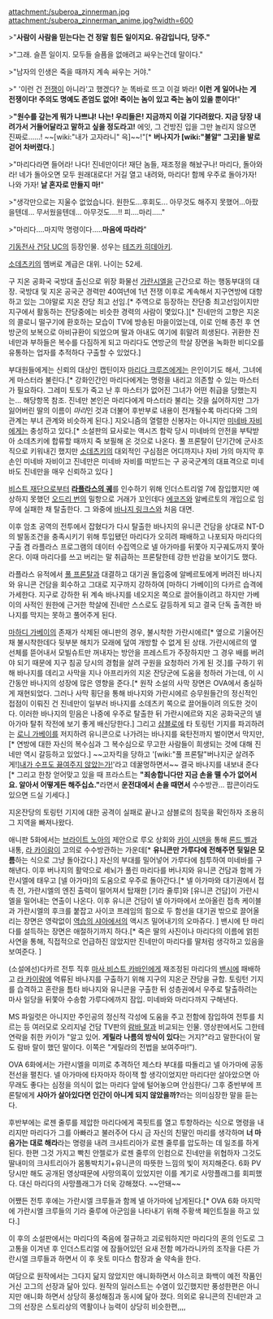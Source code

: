attachment:/suberoa_zinnerman.jpg
attachment:/suberoa_zinnerman_anime.jpg?width=600

>"'''사람이 사람을 믿는다는 건 정말 힘든 일이지요. 유감입니다, 당주."'''

>"그래. 슬픈 일이지. 모두들 슬픔을 없애려고 싸우는건데 말이다."

>"남자의 인생은 죽을 때까지 계속 싸우는 거야."

>" '이런 건 [[전쟁]]이 아니라'고 했겠다? 눈 똑바로 뜨고 이걸 봐라! '''이런 게 일어나는 게 전쟁이다! 주의도 명예도 존엄도 없어! 죽이는 놈이 있고 죽는 놈이 있을 뿐이다!'''" 

>'''"원수를 갚는게 뭐가 나쁘냐! 나는! 우리들은! 지금까지 이걸 기다려왔다. 지금 당장 내려가서 거들어달라고 말하고 싶을 정도라고!''' 에잇, 그 건방진 입을 그만 놀리지 않으면 진짜로……! ~~[wiki:"내가 고자라니" 윽]~~!"[* '''버나지가 [wiki:"불알" 그곳]을 발로 걷어 차버렸다.''']

>"마리다라면 들어라! 나다! 진네만이다! 재단 놈들, 재조정을 해놨구나! 마리다, 돌아와라! 네가 돌아오면 모두 원래대로다! 거길 열고 내려와, 마리다! 함께 우주로 돌아가자! 나와 가자! '''날 혼자로 만들지 마!'''"

>"생각만으로는 지울수 없었습니다. 원한도...후회도... 아무것도 해주지 못했어...아팠을텐데... 무서웠을텐데... 아무것도....!! 피....마리....."

>"마리다....마지막 명령이다.....'''마음에 따라라'''"

[[기동전사 건담 UC]]의 등장인물. 성우는 [[테즈카 히데아키]].

[[소데츠키]]의 멤버로 계급은 대위. 나이는 52세.

구 지온 공화국 국방대 출신으로 위장 화물선 [[가란시엘]]을 근간으로 하는 행동부대의 대장. 국방대 및 지온 공국군 경력만 40여년에 1년 전쟁 이후로 계속해서 지구연방에 대항하고 있는 그야말로 지온 잔당 최고 선임.[* 주역으로 등장하는 잔단중 최고선임이지만 지구에서 활동하는 잔당중에는 비슷한 경력의 사람이 몇있다.][* 진네만의 고향은 지온의 콜로니 떨구기에 환호하는 모습이 TV에 방송된 마을이었는데, 이로 인해 종전 후 연방군의 보복으로 아비규환이 되었으며 딸과 아내도 여기에 휘말려 희생된다. 귀환한 진네만과 부하들은 복수를 다짐하게 되고 마리다도 연방군의 학살 장면을 녹화한 비디오를 유통하는 업자를 추적하다 구출할 수 있었다.]

부대원들에게는 신뢰의 대상인 캡틴이자 [[마리다 크루즈]]에게는 은인이기도 해서, 그녀에게 마스터라 불린다.[* 강화인간인 마리다에게는 명령을 내리고 의존할 수 있는 마스터가 필요하다. 그레미 토토가 죽고 난 후 마스터가 없어진 그녀가 어떤 취급을 당했는지는... 해당항목 참조. 진네만 본인은 마리다에게 마스터라 불리는 것을 싫어하지만 그가 잃어버린 딸의 이름이 ''마리''인 것과 더불어 후반부로 내용이 전개될수록 마리다와 그의 관계는 부녀 관계와 비슷하게 된다.] 지오니즘의 열렬한 신봉자는 아니지만 [[미네바 자비]]에게는 충성하고 있다.[* 소설판의 묘사로는 액시즈 함락 당시 미네바의 안전을 부탁받아 소데츠키에 합류할 때까지 죽 보필해 온 것으로 나온다. 풀 프론탈이 단기간에 군사조직으로 키워내긴 했지만 [[소데츠키]]의 대외적인 구심점은 어디까지나 자비 가의 마지막 후손인 미네바 자비이고 진네만은 미네바 자비를 떠받드는 구 공국군계의 대표격으로 미네바도 진네만을 매우 신뢰하고 있다 ]

[[비스트 재단]]으로부터 '''[[라플라스의 궤]]'''를 인수하기 위해 인더스트리얼 7에 잠입했지만 예상하지 못했던 [[오드리 번]]의 밀항으로 거래가 꼬인데다 [[에코즈]]와 알베르토의 개입으로 임무에 실패한 채 탈출한다. 그 와중에 [[바나지 링크스]]와 처음 대면.

이후 암초 공역의 전투에서 잡혔다가 다시 탈출한 바나지의 유니콘 건담을 상대로 NT-D의 발동조건을 충족시키기 위해 투입됐던 마리다가 오히려 패배하고 나포되자 마리다의 구출 겸 라플라스 프로그램의 데이터 수집역으로 넬 아가마를 뒤쫓아 지구궤도까지 쫓아온다. 이때 마리다를 쓰고 버리는 말 취급하는 프론탈한테 강한 반감을 보이기도 했다.

라플라스 유적에서 [[풀 프론탈]]과 대결하고 대기권 돌입중에 알베르토에게 버려진 바나지와 유니콘 건담을 회수하고 그대로 지구까지 강하하여 [마하디 가베이]의 다카르 습격에 가세한다. 지구로 강하한 뒤 계속 바나지를 네오지온 쪽으로 끌어들이려고 하지만 가베이의 사적인 원한에 근거한 학살에 진네만 스스로도 갈등하게 되고 결국 단독 출격한 바나지를 막지는 못하고 풀어주게 된다.

[[마하디 가베이]]의 존재가 삭제된 애니판의 경우, 불시착한 가란시에르[* 옆으로 기울어진 채 불시착한데다 뒷부분 해치가 모래에 덮여 개방할 수 없게 된 상태. 가란시에르의 옆 선체를 뜯어내서 모빌슈트만 꺼내자는 방안을 프레스트가 주장하지만 그 경우 배를 버려야 되기 때문에 지구 침공 당시의 경험을 살려 구원을 요청하러 가게 된 것.]를 구하기 위해 바나지를 데리고 사막을 지나 아프리카의 지온 잔당군에 도움을 청하러 가는데, 이 시간동안 바나지의 성장에 많은 영향을 준다.[* 원작 소설의 사막 장면은 OVA에서 충실하게 재현되었다. 그러나 사막 횡단을 통해 바나지와 가란시에르 승무원들간의 정신적인 접점이 이뤄진 건 진네만이 일부러 바나지를 소데츠키 쪽으로 끌어들이려 의도한 것이다. 이러한 바나지의 믿음은 나중에 우주로 탈출한 뒤 가란시에르와 지온 공화국군의 넬 아가마 탈취 작전에 보기 좋게 배신당한다.] 그리고 [[샴블로]]에 타 토링턴 기지를 파괴하려는 [[로니 가베이]]를 저지하려 유니콘으로 나가려는 바나지를 육탄전까지 벌이면서 막지만,[* 연방에 대한 자신의 복수심과 그 복수심으로 무고한 사람들이 희생되는 것에 대해 진네만 역시 갈등하고 있었다.] ~~고자킥을 당하고 '[wiki:"풀 프론탈"버나지군 살려주게!][http://piorezero.egloos.com/3768232 내가 수프도 끓여주지 않았는가!]'라고 데꿀멍하면서~~ 결국 바나지를 내보내 준다[* 그리고 한창 얻어맞고 있을 때 프라스트는 '''"죄송합니다만 지금 손을 뗄 수가 없어서요. 알아서 어떻게든 해주십쇼."'''라면서 '''운전대에서 손을 때면서''' 수수방관... 팝콘이라도 있으면 드실 기세다.]

지온잔당의 토링턴 기지에 대한 공격이 실패로 끝나고 샴블로의 침묵을 확인하자 조용히 그 지역을 빠져나왔다.

애니판 5화에서는 [[브라이트 노아]]의 제안으로 루오 상회와 [[카이 시덴]]을 통해 [[론드 벨]]과 내통, [[라 카이람]]이 고의로 수수방관하는 가운데[* '''유니콘만 가루다에 전해주면 뒷일은 모름'''하는 식으로 그냥 돌아갔다.] 자신의 부대를 밀어넣어 가루다에 침투하여 미네바를 구해낸다. 이후 버나지의 활약으로 세뇌가 풀린 마리다를 버나지와 유니콘 건담과 함께 가란시엘에 태우고 [넬 아가마]의 도움으로 우주로 돌아간다.[* 넬 아가마와 대기권에서 접촉 전, 가란시엘의 엔진 출력이 떨어져서 탑재한 [기라 줄루]와 [유니콘 건담]이 가란시엘을 밀어내는 연출이 나온다. 이후 유니콘 건담이 넬 아가마에서 쏘아올린 접촉 케이블과 가란시엘의 후크를 붙잡고 사이코 프레임의 힘으로 두 함선을 대기권 밖으로 끌어올리는 장면은 영락없이 [[역습의 샤아]]에서의 액시즈 밀어내기의 오마쥬다. ] 밴시에 탄 마리다를 설득하는 장면은 애절하기까지 하다.[* 죽은 딸의 사진이나 마리다의 이름에 얽힌 사연을 통해, 직접적으로 언급하진 않았지만 진네만이 마리다를 딸처럼 생각하고 있음을 보여준다. ]

(소설에선)다카르 전투 직후 [[마사 비스트 카바인]]에게 재조정된 마리다의 [[밴시]]에 패배하고 [[라 카이람]]에 억류된 바나지를 구출하기 위해 지구의 지온군 잔당을 규합. 토링턴 기지를 습격하고 혼란을 틈타 바나지와 유니콘을 구출한 뒤 성층권에서 우주로 탈출하려는 마사 일당을 뒤쫓아 수송함 가루다에까지 잠입. 미네바와 마리다까지 구해낸다. 

MS 파일럿은 아니지만 주인공의 정신적 각성에 도움을 주고 전함에 잠입하여 전투를 치르는 등 여러모로 오리지널 건담 TV판의 [[람바 랄]]과 비교되는 인물. 영상판에서도 그한테 연락을 취한 카이가 "알고 있어. '''게릴라 나름의 방식이 있다'''는 거지?"라고 말한다(이 말도 람바 랄이 했던 말이다. 이쪽은 "게릴라의 전법을 보여주마!"). 

OVA 6화에서는 가란시엘을 미끼로 추격하던 제스타 부대를 따돌리고 넬 아가마에 공동 전선을 펼친다. 넬 아가마에 타자마자 하이잭 할 생각이었지만 마리다만 살아았으면 아무래도 좋다는 심정을 의식이 없는 마리다 앞에 털어놓으며 안심한다/ 그후 중반부에 프론탈에게 '''샤아가 살아있다면 인간이 아니게 되지 않았을까?'''라는 의미심장한 말을 듣는다.

후반부에는 로젠 줄루를 제압한 마리다에게 콕핏트를 열고 투항하라는 식으로 명령을 내리지만 마리다가 그를 아빠라고 불러주어 다시 금 자신의 친딸인 마리를 생각하며 '''너 마음가는 대로 해라'''라는 명령을 내려 크샤트리아가 로젠 줄루를 압도하는 데 일조를 하게 된다. 한편 그것 가지고 빡친 안젤로가 로젠 줄루의 인컴으로 진네만을 위협하자 그것도 딸내미의 크샤트리아가 몸통박치기+유니콘의 따뜻한 느낌의 빛이 저지해준다. 6화 PV 당시만 해도 공개된 영상때문에 사망의혹이 있었지만 이를 계기로 사망플래그를 회피했다. 대신 마리다의 사망플래그가 더욱 강해졌다. ~~안돼~~

어쨌든 전투 후에는 가란시엘 크루들과 함께 넬 아가마에 남게된다.[* OVA 6화 마지막에 가란시엘 크루들의 기라 줄루에 아군임을 나타내기 위해 주황색 페인트칠을 하고 있다.]

이 후의 소설판에서는 마리다의 죽음에 절규하고 괴로워하지만 마리다의 혼의 인도로 그 고통을 이겨낸 후 인더스트리얼 에 잠들어있던 요새 전함 메가라니카의 조작을 다른 가란시엘 크루들과 하면서 이 후 옷토 미다스 함장과 술 약속을 한다.

여담으로 원작에서는 그다지 닮지 않았지만 애니화하면서 야스히코 화백이 예전 작품인 거신 고그의 선장과 닮아 있다.
원작의 일러스트는 수염이 있긴했지만 풍성한편은 아니지만 애니화 하면서 상당히 풍성해짐과 동시에 닮아 졌다.
의외로 유니콘의 진네만과 고그의 선장은 스토리상의 역활이나 능력이 상당히 비슷한편,,,,
